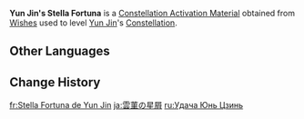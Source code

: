 {{Item Infobox
|id           = 001164
|image        = Item Stella Fortuna (4 Star).png
|type         = Constellation Activation Materials
|group        = Stella Fortuna
|quality      = 4
|description  = [[Yun Jin]]'s Constellation Activation Material
|source1      = [[Wishes]]
}}
'''Yun Jin's Stella Fortuna''' is a [[Constellation Activation Material]] obtained from [[Wishes]] used to level [[Yun Jin]]'s [[Constellation]].

==Other Languages==
{{Other Languages|default_hidden=1
|en      = Yun Jin's Stella Fortuna
|zhs     = 云堇的命星
|zhs_rm  = Yún Jǐn de Mìngxīng
|zht     = 雲堇的命星
|zht_rm  = Yún Jǐn de Mìngxīng
|ja      = 雲菫の星屑
|ja_rm   = Unkin no Hoshikuzu
|ko      = {{tt|운근|雲堇}}<->의 운명<->의 별
|es      = Stella Fortuna de Yun Jin
|fr      = Stella Fortuna de Yun Jin
|ru      = Удача Юнь Цзинь
|th      = ดวงดาวแห่งชีวิตของ Yun Jin
|th_rm   = Duangdao haeng Chiwit khong Yun Jin
|vi      = Chòm Sao Của Yun Jin
|de      = Stella Fortuna von Yun Jin
|id      = Yun Jin's Stella Fortuna
|pt      = Stella Fortuna de Yunjin
|tr      = Yun Jin'in Yaşam Yıldızı
|it      = Stella Fortuna di Yun Jin
}}

==Change History==
{{Change History|2.4}}

[[fr:Stella Fortuna de Yun Jin]]
[[ja:雲菫の星屑]]
[[ru:Удача Юнь Цзинь]]